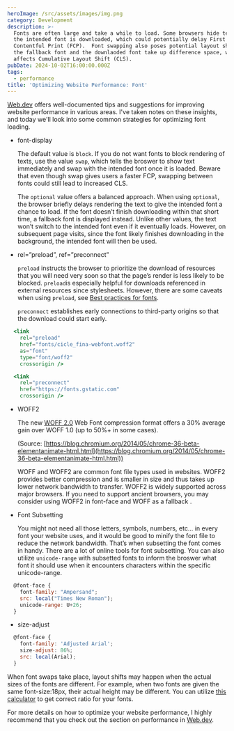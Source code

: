 ```yaml
---
heroImage: /src/assets/images/img.png
category: Development
description: >-
  Fonts are often large and take a while to load. Some browsers hide text until
  the intended font is downloaded, which could potentially delay First
  Contentful Print (FCP).  Font swapping also poses potential layout shifts when
  the fallback font and the downlaoded font take up difference space, which
  affects Cumulative Layout Shift (CLS).
pubDate: 2024-10-02T16:00:00.000Z
tags:
  - performance
title: 'Optimizing Website Performance: Font'
---
```


[Web.dev](https://web.dev/learn/performance) offers well-documented tips and suggestions for improving website performance in various areas. I've taken notes on these insights, and today we'll look into some common strategies for optimizing font loading.

- font-display

  The default value is `block`. If you do not want fonts to block rendering of texts, use the value `swap`, which tells the broswer to show text immediately and swap with the intended font once it is loaded. Beware that even though swap gives users a faster FCP, swapping between fonts could still lead to increased CLS.

  The `optional` value offers a balanced approach. When using `optional`, the browser briefly delays rendering the text to give the intended font a chance to load. If the font doesn’t finish downloading within that short time, a fallback font is displayed instead. Unlike other values, the text won’t switch to the intended font even if it eventually loads. However, on subsequent page visits, since the font likely finishes downloading in the background, the intended font will then be used.

- rel=”preload”, ref=”preconnect”

  `preload` instructs the browser to prioritize the download of resources that you will need very soon so that the page’s render is less likely to be blocked. `preload`is especially helpful for downloads referenced in external resources since stylesheets. However, there are some caveats when using `preload`, see [Best practices for fonts](https://web.dev/articles/font-best-practices#be_cautious_when_using_preload_to_load_fonts).

  `preconnect` establishes early connections to third-party origins so that the download could start early.

```jsx
  <link
  	rel="preload"
    href="fonts/cicle_fina-webfont.woff2"
    as="font"
    type="font/woff2"
    crossorigin />

  <link
  	rel="preconnect"
  	href="https://fonts.gstatic.com"
  	crossorigin />
```

- WOFF2

  The new [WOFF 2.0](https://groups.google.com/a/chromium.org/forum/#!topic/chromium-dev/j27Ou4RtvQI/discussion) Web Font compression format offers a 30% average gain over WOFF 1.0 (up to 50%+ in some cases).

  (Source: [https://blog.chromium.org/2014/05/chrome-36-beta-elementanimate-html.html](https://blog.chromium.org/2014/05/chrome-36-beta-elementanimate-html.html))

  WOFF and WOFF2 are common font file types used in websites. WOFF2 provides better compression and is smaller in size and thus takes up lower network bandwidth to transfer. WOFF2 is widely supported across major browsers. If you need to support ancient browsers, you may consider using WOFF2 in font-face and WOFF as a fallback .

- Font Subsetting

  You might not need all those letters, symbols, numbers, etc… in every font your website uses, and it would be good to minify the font file to reduce the network bandwidth. That’s when subsetting the font comes in handy. There are a lot of online tools for font subsetting. You can also utilize `unicode-range` with subsetted fonts to inform the broswer what font it should use when it encounters characters within the specific unicode-range.

```jsx
  @font-face {
    font-family: "Ampersand";
    src: local("Times New Roman");
    unicode-range: U+26;
  }
```

- size-adjust

```jsx
  @font-face {
    font-family: 'Adjusted Arial';
    size-adjust: 86%;
    src: local(Arial);
  }
```

When font swaps take place, layout shifts may happen when the actual sizes of the fonts are different. For example, when two fonts are given the same font-size:18px, their actual height may be different. You can utilize [this calculator](https://deploy-preview-15--upbeat-shirley-608546.netlify.app/perfect-ish-font-fallback/) to get correct ratio for your fonts.

For more details on how to optimize your website performance, I highly recommend that you check out the section on performance in [Web.dev](https://web.dev/learn/performance).
